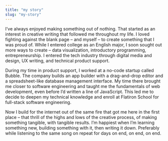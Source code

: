 ```yaml
---
title: "my story"
slug: "my-story"
---
```


I’ve always enjoyed making something out of nothing. That started as an interest in creative writing that followed me throughout my life. I loved fighting against the blank page – and myself – to create something that I was proud of. While I entered college as an English major, I soon sought out more ways to create – data visualization, introductory programming, entrepreneurship. I entered the tech industry through digital media and design, UX writing, and technical product support.

During my time in product support, I worked at a no-code startup called Bubble. The company builds an app builder with a drag-and-drop editor and a spreadsheet-like database management interface. My time there brought me closer to software engineering and taught me the fundamentals of web development, even before I’d written a line of JavaScript. This led me to decide to deepen my technical knowledge and enroll at Flatiron School for full-stack software engineering.

Now I build for the internet out of the same fire that got me here in the first place – that thrill of the highs and lows of the creative process, of making something tangible, with tangible results. I’m happiest when I’m learning something new, building something with it, then writing it down. Preferably while listening to the same song on repeat for days on end, on end, on end.
